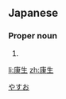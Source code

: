 ==Japanese==
{{ja-kanjitab|康|生}}

===Proper noun===
{{ja-pos|proper|やすお}}

# {{given name|male|lang=ja}}

[[Category:Japanese male given names|やすお]]

[[li:康生]]
[[zh:康生]]